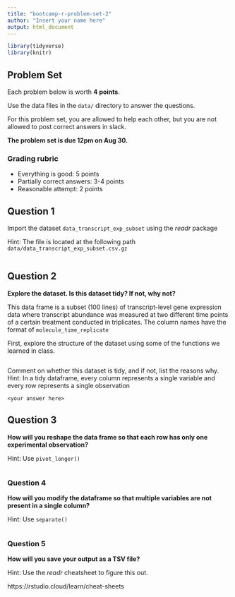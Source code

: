 ```yaml
---
title: "bootcamp-r-problem-set-2"
author: "Insert your name here"
output: html_document
---
```


```r
library(tidyverse)
library(knitr)
```

## Problem Set

Each problem below is worth **4 points**.

Use the data files in the `data/` directory to answer the questions.

For this problem set, you are allowed to help each other, but you are
not allowed to post correct answers in slack.

**The problem set is due 12pm on Aug 30.**

### Grading rubric

- Everything is good: 5 points
- Partially correct answers: 3-4 points
- Reasonable attempt: 2 points

## Question 1 

Import the dataset `data_transcript_exp_subset` using the *readr*
package

Hint: The file is located at the following path
`data/data_transcript_exp_subset.csv.gz`

```r

```

## Question 2

**Explore the dataset. Is this dataset tidy? If not, why not?**

This data frame is a subset (100 lines) of transcript-level gene
expression data where transcript abundance was measured at two different
time points of a certain treatment conducted in triplicates. The column
names have the format of `molecule_time_replicate`

First, explore the structure of the dataset using some of the functions
we learned in class.

```r

```

Comment on whether this dataset is tidy, and if not, list the
reasons why. Hint: In a tidy dataframe, every column represents a single
variable and every row represents a single observation

```         
<your answer here>
```

## Question 3 

**How will you reshape the data frame so that each row has only one experimental observation?**

Hint: Use `pivot_longer()`

```r

```

### Question 4

**How will you modify the dataframe so that multiple variables are not present in a single column?**

Hint: Use `separate()`

```r

```

### Question 5 

**How will you save your output as a TSV file?**

Hint: Use the *readr* cheatsheet to figure this out.

https://rstudio.cloud/learn/cheat-sheets

```r

```
